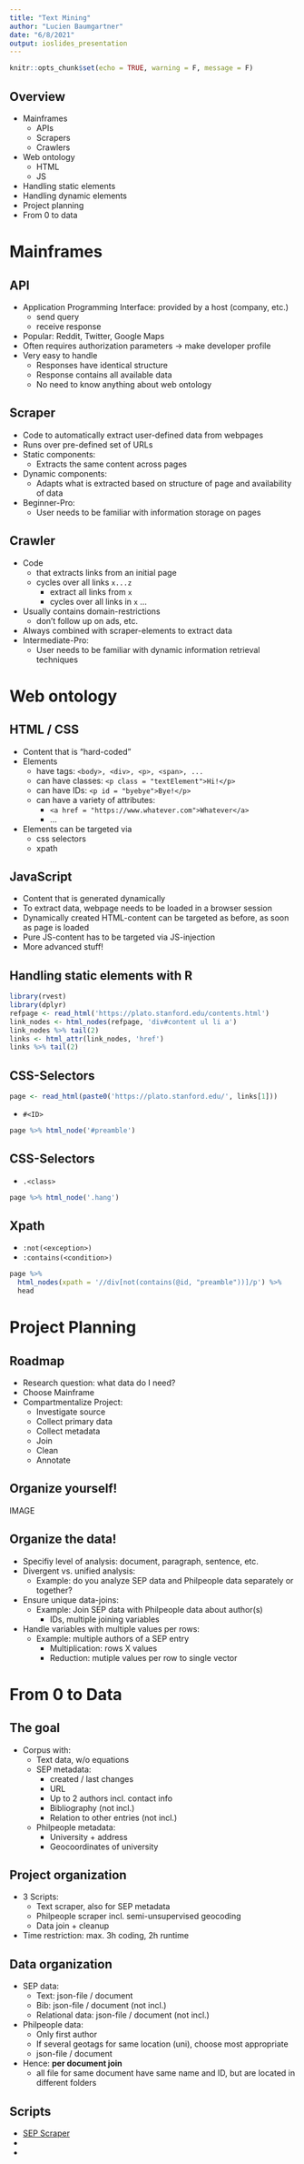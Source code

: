 ```yaml
---
title: "Text Mining"
author: "Lucien Baumgartner"
date: "6/8/2021"
output: ioslides_presentation
---
```


```r
knitr::opts_chunk$set(echo = TRUE, warning = F, message = F)
```

## Overview

- Mainframes
  - APIs
  - Scrapers
  - Crawlers
- Web ontology
  - HTML 
  - JS
- Handling static elements
- Handling dynamic elements
- Project planning
- From 0 to data

# Mainframes

## API
- Application Programming Interface: provided by a host (company, etc.)
  - send query
  - receive response
- Popular: Reddit, Twitter, Google Maps
- Often requires authorization parameters -> make developer profile
- Very easy to handle
  - Responses have identical structure
  - Response contains all available data
  - No need to know anything about web ontology

## Scraper
- Code to automatically extract user-defined data from webpages
- Runs over pre-defined set of URLs
- Static components:
  - Extracts the same content across pages
- Dynamic components: 
  - Adapts what is extracted based on structure of page and availability of data
- Beginner-Pro: 
  - User needs to be familiar with information storage on pages

## Crawler
- Code
  - that extracts links from an initial page 
  - cycles over all links `x...z`
    - extract all links from `x`
    - cycles over all links in `x`
    ...
- Usually contains domain-restrictions 
  - don't follow up on ads, etc.
- Always combined with scraper-elements to extract data
- Intermediate-Pro:
  - User needs to be familiar with dynamic information retrieval techniques

# Web ontology

## HTML / CSS
- Content that is "hard-coded"
- Elements
  - have tags: `<body>, <div>, <p>, <span>, ...`
  - can have classes: `<p class = "textElement">Hi!</p>`
  - can have IDs: `<p id = "byebye">Bye!</p>`
  - can have a variety of attributes:
    - `<a href = "https://www.whatever.com">Whatever</a>`
    - ...
- Elements can be targeted via 
  - css selectors
  - xpath

## JavaScript
- Content that is generated dynamically
- To extract data, webpage needs to be loaded in a browser session
- Dynamically created HTML-content can be targeted as before, as soon as page is loaded
- Pure JS-content has to be targeted via JS-injection
- More advanced stuff!

## Handling static elements with R
```r
library(rvest)
library(dplyr)
refpage <- read_html('https://plato.stanford.edu/contents.html')
link_nodes <- html_nodes(refpage, 'div#content ul li a')
link_nodes %>% tail(2)
links <- html_attr(link_nodes, 'href')
links %>% tail(2)
```

## CSS-Selectors
```r
page <- read_html(paste0('https://plato.stanford.edu/', links[1]))
```

- `#<ID>`
```r
page %>% html_node('#preamble')
```
## CSS-Selectors
- `.<class>`
```r
page %>% html_node('.hang')
```
## Xpath
- `:not(<exception>)`
- `:contains(<condition>)`
```r
page %>% 
  html_nodes(xpath = '//div[not(contains(@id, "preamble"))]/p') %>% 
  head
```

# Project Planning

## Roadmap
- Research question: what data do I need?
- Choose Mainframe
- Compartmentalize Project:
  - Investigate source
  - Collect primary data 
  - Collect metadata
  - Join
  - Clean
  - Annotate
  
## Organize yourself!
IMAGE

## Organize the data!
- Specifiy level of analysis: document, paragraph, sentence, etc.
- Divergent vs. unified analysis:
  - Example: do you analyze SEP data and Philpeople data separately or together?
- Ensure unique data-joins:
  - Example: Join SEP data with Philpeople data about author(s)
    - IDs, multiple joining variables
- Handle variables with multiple values per rows:
  - Example: multiple authors of a SEP entry
    - Multiplication: rows X values
    - Reduction: mutiple values per row to single vector
  
# From 0 to Data
## The goal
- Corpus with:
  - Text data, w/o equations
  - SEP metadata:
    - created / last changes
    - URL
    - Up to 2 authors incl. contact info
    - Bibliography (not incl.)
    - Relation to other entries (not incl.)
  - Philpeople metadata:
    - University + address
    - Geocoordinates of university
    
## Project organization
- 3 Scripts:
  - Text scraper, also for SEP metadata
  - Philpeople scraper incl. semi-unsupervised geocoding
  - Data join + cleanup
- Time restriction: max. 3h coding, 2h runtime

## Data organization
- SEP data: 
  - Text: json-file / document
  - Bib: json-file / document (not incl.)
  - Relational data: json-file / document (not incl.)
- Philpeople data:
  - Only first author
  - If several geotags for same location (uni), choose most appropriate
  - json-file / document
- Hence: **per document join**
  - all file for same document have same name and ID, but are located in different folders

## Scripts
- [SEP Scraper]()
- []()
- []()
  



